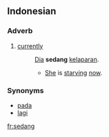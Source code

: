 ==Indonesian==

===Adverb===
{{infl|id|adverb}}

# [[currently]]
#: [[dia|Dia]] '''sedang''' [[lapar|kelaparan]].
#:* [[she|She]] is [[starve|starving]] [[now]].

===Synonyms===
* [[pada]]
* [[lagi]]

[[fr:sedang]]